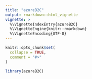 ```yaml
---
title: "azureB2C"
output: rmarkdown::html_vignette
vignette: >
  %\VignetteIndexEntry{azureB2C}
  %\VignetteEngine{knitr::rmarkdown}
  %\VignetteEncoding{UTF-8}
---
```


```r
knitr::opts_chunk$set(
  collapse = TRUE,
  comment = "#>"
)
```

```r
library(azureB2C)
```
